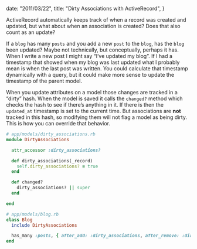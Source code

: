 
  date: "2011/03/22",
  title: "Dirty Associations with ActiveRecord",
}


ActiveRecord automatically keeps track of when a record was created and updated, but what about when an association is created? Does that also count as an update?

If a `blog` has many `posts` and you add a new `post` to the `blog`, has the `blog` been updated? Maybe not technically, but conceptually, perhaps it has. When I write a new post I might say “I’ve updated my blog”. If I had a timestamp that showed when my blog was last updated what I probably mean is when the last post was written. You could calculate that timestamp dynamically with a query, but it could make more sense to update the timestamp of the parent model.

When you update attributes on a model those changes are tracked in a “dirty” hash. When the model is saved it calls the `changed?` method which checks the hash to see if there’s anything in it. If there is then the `updated_at` timestamp is set to the current time. But associations are **not** tracked in this hash, so modifying them will not flag a model as being dirty. This is how you can override that behavior.

```ruby
# app/models/dirty_associations.rb
module DirtyAssociations

  attr_accessor :dirty_associations?

  def dirty_associations(_record)
    self.dirty_associations? = true
  end

  def changed?
    dirty_associations? || super
  end

end

# app/models/blog.rb
class Blog
  include DirtyAssociations

  has_many :posts, { after_add: :dirty_associations, after_remove: :dirty_associations }
end
```
